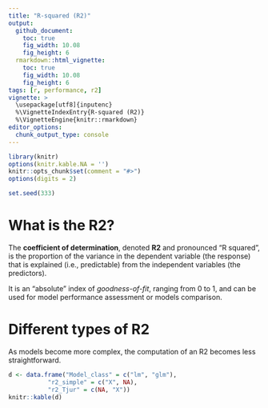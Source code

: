 ```yaml
---
title: "R-squared (R2)"
output: 
  github_document:
    toc: true
    fig_width: 10.08
    fig_height: 6
  rmarkdown::html_vignette:
    toc: true
    fig_width: 10.08
    fig_height: 6
tags: [r, performance, r2]
vignette: >
  \usepackage[utf8]{inputenc}
  %\VignetteIndexEntry{R-squared (R2)}
  %\VignetteEngine{knitr::rmarkdown}
editor_options: 
  chunk_output_type: console
---
```




```r
library(knitr)
options(knitr.kable.NA = '')
knitr::opts_chunk$set(comment = "#>")
options(digits = 2)

set.seed(333)
```


# What is the R2?

The **coefficient of determination**, denoted **R2** and pronounced "R squared", is the proportion of the variance in the dependent variable (the response) that is explained (i.e., predictable) from the independent variables (the predictors).

It is an "absolute" index of *goodness-of-fit*, ranging from 0 to 1, and can be used for model performance assessment or models comparison.

# Different types of R2

As models become more complex, the computation of an R2 becomes less straightforward.

```r
d <- data.frame("Model_class" = c("lm", "glm"),
           "r2_simple" = c("X", NA),
           "r2_Tjur" = c(NA, "X"))
knitr::kable(d)
```



